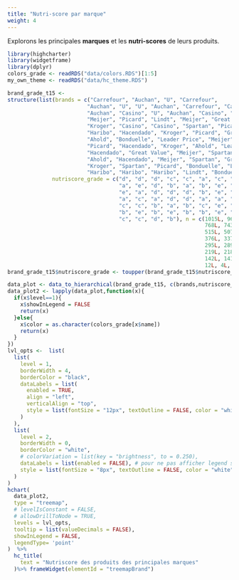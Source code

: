 ```yaml
---
title: "Nutri-score par marque"
weight: 4
---
```


Explorons les principales **marques** et les **nutri-scores** de leurs produits.

```r
library(highcharter)
library(widgetframe)
library(dplyr)
colors_grade <- readRDS("data/colors.RDS")[1:5]
my_own_theme <- readRDS("data/hc_theme.RDS")

brand_grade_t15 <- 
structure(list(brands = c("Carrefour", "Auchan", "U", "Carrefour", 
                         "Auchan", "U", "U", "Auchan", "Carrefour", "Carrefour", "Casino", 
                         "Auchan", "Casino", "U", "Auchan", "Casino", "Carrefour", "U", 
                         "Meijer", "Picard", "Lindt", "Meijer", "Great Value", "Leader Price", 
                         "Kroger", "Casino", "Casino", "Spartan", "Picard", "Leader Price", 
                         "Haribo", "Hacendado", "Kroger", "Picard", "Great Value", "Hacendado", 
                         "Ahold", "Bonduelle", "Leader Price", "Meijer", "Spartan", "Leader Price", 
                         "Picard", "Hacendado", "Kroger", "Ahold", "Leader Price", "Ahold", 
                         "Hacendado", "Great Value", "Meijer", "Spartan", "Kroger", "Ahold", 
                         "Ahold", "Hacendado", "Meijer", "Spartan", "Great Value", "Great Value", 
                         "Kroger", "Spartan", "Picard", "Bonduelle", "Lindt", "Bonduelle", 
                         "Haribo", "Haribo", "Haribo", "Lindt", "Bonduelle", "Lindt"), 
              nutriscore_grade = c("d", "d", "d", "c", "c", "a", "c", "a", 
                                   "a", "e", "d", "b", "a", "b", "e", "c", "b", "e", "d", "a", 
                                   "e", "a", "d", "d", "d", "b", "e", "d", "d", "c", "d", "c", 
                                   "a", "c", "a", "d", "d", "a", "a", "c", "a", "e", "b", "a", 
                                   "c", "c", "b", "a", "b", "c", "e", "c", "e", "b", "e", "e", 
                                   "b", "e", "b", "e", "b", "b", "e", "b", "d", "c", "e", "b", 
                                   "c", "c", "d", "b"), n = c(1015L, 967L, 959L, 894L, 791L, 
                                                              768L, 743L, 729L, 668L, 604L, 594L, 549L, 531L, 521L, 520L, 
                                                              515L, 507L, 502L, 475L, 440L, 429L, 423L, 407L, 407L, 383L, 
                                                              376L, 337L, 332L, 331L, 327L, 322L, 306L, 306L, 299L, 296L, 
                                                              295L, 289L, 284L, 280L, 277L, 262L, 259L, 258L, 241L, 228L, 
                                                              219L, 218L, 217L, 212L, 199L, 186L, 168L, 156L, 148L, 147L, 
                                                              142L, 141L, 140L, 137L, 119L, 111L, 93L, 84L, 53L, 24L, 13L, 
                                                              12L, 4L, 3L, 2L, 1L, 1L)), row.names = c(NA, -72L), class = c("data.frame"))
brand_grade_t15$nutriscore_grade <- toupper(brand_grade_t15$nutriscore_grade)
```


```r
data_plot <- data_to_hierarchical(brand_grade_t15, c(brands,nutriscore_grade),n)
data_plot2 <- lapply(data_plot,function(x){
  if(x$level==1){
    x$showInLegend = FALSE
    return(x)
  }else{
    x$color = as.character(colors_grade[x$name])
    return(x)
  }
})
lvl_opts <-  list(
  list(
    level = 1,
    borderWidth = 4,
    borderColor = "black",
    dataLabels = list(
      enabled = TRUE,
      align = "left",
      verticalAlign = "top",
      style = list(fontSize = "12px", textOutline = FALSE, color = "white")
    )
  ),
  list(
    level = 2,
    borderWidth = 0,
    borderColor = "white",
    # colorVariation = list(key = "brightness", to = 0.250),
    dataLabels = list(enabled = FALSE), # pour ne pas afficher legend sur graph
    style = list(fontSize = "8px", textOutline = FALSE, color = "white")
  )
)
hchart(
  data_plot2,
  type = "treemap",
  # levelIsConstant = FALSE,
  # allowDrillToNode = TRUE,
  levels = lvl_opts,
  tooltip = list(valueDecimals = FALSE),
  showInLegend = FALSE,
  legendType= 'point'
)  %>% 
  hc_title(
    text = "Nutriscore des produits des principales marques"
  )%>% frameWidget(elementId = "treemapBrand")
```


